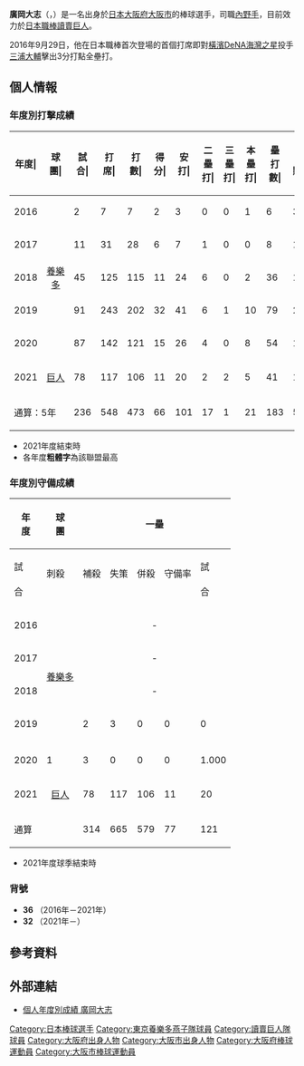 {{Infobox NPB player|
|name=廣岡大志|
|image=無題36 廣岡選手.jpg|
|width=300|
|position=內野手|
|team=讀賣巨人|
|number=32|
|bats=右|
|throws=右|
|birthdate={{birth_date_and_age|1997|4|9|mf=y}}|
|birthplace={{JPN}}[[大阪府|大阪府]][[大阪市|大阪市]]|
|debutdate=9月29日
|debutyear=2016年
|debutteam=東京養樂多燕子
|statyear=2021年球季
|stat1label=打擊率
|stat1value=0.209
|stat2label=全壘打
|stat2value=26
|stat3label=打點
|stat3value=69
|stat4label=盜壘
|stat4value=7
|teams=<nowiki></nowiki>
* [[智辯學園中學校及高等學校|智辯學園高等學校]]
* [[東京養樂多燕子|東京養樂多燕子]]（2016年－2021年）
* [[讀賣巨人|讀賣巨人]]（2021年－）
}}
{{MedalTableTop}}
{{MedalSport|男子[[棒球|棒球]]}}
{{MedalCountry|{{JPN}}}}
{{MedalCompetition|[[U-23世界盃棒球賽|U-23世界盃棒球賽]]}}
{{MedalGold|[[2016年U-23世界盃棒球賽|2016年 蒙特雷]]|隊際}}
{{MedalBottom}}
{{Japanese|japanese=廣岡 大志|kana=ひろおか たいし|romaji=Hirooka Taishi}}

'''廣岡大志'''（{{jpn|j=廣岡 大志|hg=ひろおか たいし|rm=Hirooka Taishi}}，{{bd|1997年|4月6日||catIdx=Hirooka, Taishi}}）是一名出身於[[日本|日本]][[大阪府|大阪府]][[大阪市|大阪市]]的棒球選手，司職[[內野手|內野手]]，目前效力於[[日本職棒|日本職棒]][[讀賣巨人|讀賣巨人]]。

2016年9月29日，他在日本職棒首次登場的首個打席即對[[橫濱DeNA海灣之星|橫濱DeNA海灣之星]]投手[[三浦大輔|三浦大輔]]擊出3分打點全壘打。

== 個人情報 ==
=== 年度別打擊成績 ===
{| class="wikitable" style="text-align:right; font-size:small"
|-bgcolor="#efefef"
!年度|!!球團|!!試合|!!打<br>席|!!打<br>數|!!得分|!!安打|!!二<br>壘<br>打|!!三<br>壘<br>打|!!本<br>壘<br>打|!!壘<br>打<br>數|!!打點|!!盜壘|!!盜<br>壘<br>刺|!!觸擊|!!犧<br>牲<br>打|!!保送|!!敬遠|!!觸身|!!三振|!!雙殺|!!打<br>擊<br>率|!!上<br>壘<br>率|!!長<br>打<br>率|!!OPS
|-
|style="text-align:center;"|2016
|rowspan="5" style="text-align:center;"|[[東京養樂多燕子|養樂多]]
|2||7||7||2||3||0||0||1||6||3||0||0||0||0||0||0||0||2||0||.429||.429||.857||1.286
|-
|style="text-align:center;"|2017
|11||31||28||6||7||1||0||0||8||1||0||0||0||0||2||0||1||11||1||.250||.323||.286||.608
|-
|style="text-align:center;"|2018
|45||125||115||11||24||6||0||2||36||10||0||0||4||1||5||0||0||36||2||.209||.240||.313||.553
|-
|style="text-align:center;"|2019
|91||243||202||32||41||6||1||10||79||25||1||1||5||1||33||0||2||77||4||.203||.319||.391||.710
|-
|style="text-align:center;"|2020
|87||142||121||15||26||4||0||8||54||15||4||0||3||2||16||0||0||43||4||.215||.302||.446||.748
|-
|style="text-align:center;"|2021
|rowspan="1" style="text-align:center;white-space:nowrap;"|[[讀賣巨人|巨人]]
|78||117||106||11||20||2||2||5||41||15||2||1||0||1||7||0||3||25||2||.189||.256||.387||.643
|-
!colspan="2"|通算：5年
|236||548||473||66||101||17||1||21||183||54||5||1||12||4||56||0||3||169||11||.214||.299||.387||.685
|}
* 2021年度結束時
* 各年度'''粗體字'''為該聯盟最高

=== 年度別守備成績 ===
{| class="wikitable" style="font-size:small; text-align:right; border-collapse:collapse; padding: 1px;"
!rowspan="2"|年<br />度!!rowspan="2"|球<br />團!!colspan="6"|一壘!!colspan="6"|二壘!!colspan="6"|三壘!!colspan="6"|遊撃!!colspan="6"|外野
|-style="line-height:1.25em; text-align:center;"
!試<br /><br />合!!刺殺<br /><br />!!補殺<br /><br />!!失策<br /><br />!!併殺<br /><br />!!守備率<br /><br />!!試<br /><br />合!!刺<br /><br />殺!!補<br /><br />殺!!失<br /><br />策!!併<br /><br />殺!!守<br />備<br />率!!試<br /><br />合!!刺<br /><br />殺!!補<br /><br />殺!!失<br /><br />策!!併<br /><br />殺!!守<br />備<br />率!!試<br /><br />合!!刺<br /><br />殺!!補<br /><br />殺!!失<br /><br />策!!併<br /><br />殺!!守<br />備<br />率!!試<br /><br />合!!刺<br /><br />殺!!補<br /><br />殺!!失<br /><br />策!!併<br /><br />殺!!守<br />備<br />率
|-
|style="text-align:center;"|2016
|rowspan="5" style="text-align: center; white-space: nowrap;"|[[東京養樂多燕子|養樂多]]
|colspan="6" style="text-align:center;"|-||colspan="6" style="text-align:center;"|-||colspan="6" style="text-align:center;"|-||2||6||3||0||0||1.000||colspan="6" style="text-align:center;"|-
|-
|style="text-align:center;"|2017
|colspan="6" style="text-align:center;"|-||colspan="6" style="text-align:center;"|-||4||1||6||0||0||1.000||7||7||6||0||2||1.000||colspan="6" style="text-align:center;"|-
|-
|style="text-align:center;"|2018
|colspan="6" style="text-align:center;"|-||colspan="6" style="text-align:center;"|-||12||5||14||0||1||1.000||25||27||56||5||10||.943||colspan="6" style="text-align:center;"|-
|-
|style="text-align:center;"|2019
|2||3||0||0||0||1.000||colspan="6" style="text-align:center;"|-||29||13||26||3||3||.929||58||66||116||10||27||.948||colspan="6" style="text-align:center;"|-
|-
|-
|style="text-align:center;"|2020
|1||3||0||0||0||1.000||15||14||12||1||2||.963||40||8||21||2||3||.935||6||4||10||0||3||1.000||18||9||0||0||0||1.000
|-
|style="text-align:center;"|2021
|rowspan="1" style="text-align:center;white-space:nowrap;"|[[讀賣巨人|巨人]]
|78||117||106||11||20||2||2||5||41||15||2||1||0||1||7||0||3||25||2||.189||.256||.387||.643
|-
!colspan="2"|通算
|314||665||579||77||121||19||3||26||224||69||7||2||12||5||63||0||6||194||13||.209||.291||.387||.678
|}
* 2021年度球季結束時
=== 背號 ===
* '''36''' （2016年－2021年）
* '''32''' （2021年－）

== 參考資料 ==
{{reflist}}

== 外部連結 ==
* [http://npb.jp/bis/players/21625132.html 個人年度別成績 廣岡大志] {{Wayback|url=http://npb.jp/bis/players/21625132.html |date=20211027043858 }} {{ja icon}}

{{讀賣巨人球團球員名單}}
{{東京養樂多燕子2015年選秀指名選手}}
{{2016年U-23世界盃棒球賽日本代表隊}}
{{DEFAULTSORT:Yoshimochi, Ryota}}
[[Category:日本棒球選手|Category:日本棒球選手]]
[[Category:東京養樂多燕子隊球員|Category:東京養樂多燕子隊球員]]
[[Category:讀賣巨人隊球員|Category:讀賣巨人隊球員]]
[[Category:大阪府出身人物|Category:大阪府出身人物]]
[[Category:大阪市出身人物|Category:大阪市出身人物]]
[[Category:大阪府棒球運動員|Category:大阪府棒球運動員]]
[[Category:大阪市棒球運動員|Category:大阪市棒球運動員]]